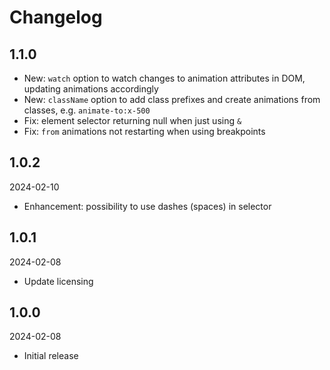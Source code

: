 # Changelog

## 1.1.0

- New: `watch` option to watch changes to animation attributes in DOM, updating animations accordingly
- New: `className` option to add class prefixes and create animations from classes, e.g. `animate-to:x-500`
- Fix: element selector returning null when just using `&`
- Fix: `from` animations not restarting when using breakpoints

## 1.0.2

2024-02-10

- Enhancement: possibility to use dashes (spaces) in selector

## 1.0.1

2024-02-08

- Update licensing

## 1.0.0

2024-02-08

- Initial release
